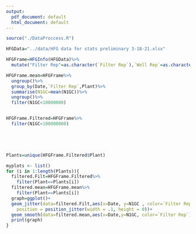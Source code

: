 ```yaml
---
output:
  pdf_document: default
  html_document: default
---
```





```r

source("./DataProccess.R")

HFGData="../data/HFG data for stats preliminary 3-18-21.xlsx"

HFGFrame=HFGInfo(HFGData)%>%
  mutate("Filter Rep"=as.character(`Filter Rep`),`Well Rep`=as.character(`Well Rep`))
```

```r
HFGFrame.mean=HFGFrame%>%
  ungroup()%>%
  group_by(Date,`Filter Rep`,Plant)%>%
  summarise(N1GC=mean(N1GC))%>%
  ungroup()%>%
  filter(N1GC<10000000)


HFGFrame.Filtered=HFGFrame%>%
  filter(N1GC<100000000)
  




Plants=unique(HFGFrame.Filtered$Plant)

myplots <- list()
for (i in 1:length(Plants)){
  filtered.Filt=HFGFrame.Filtered%>%
    filter(Plant==Plants[i])
  filtered.mean=HFGFrame.mean%>%
    filter(Plant==Plants[i])
  graph=ggplot()+
  geom_jitter(data=filtered.Filt,aes(x=Date, y=N1GC , color=`Filter Rep`),size=1,
    position = position_jitter(width = .1, height = 0))+
  geom_smooth(data=filtered.mean,aes(x=Date,y=N1GC, color=`Filter Rep`),se=F)
  print(graph)
}
```
